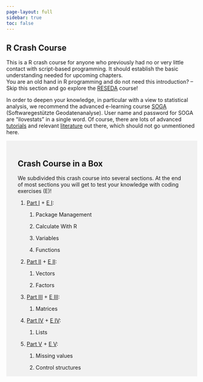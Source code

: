 ---
page-layout: full
sidebar: true
toc: false
---

::: {#main .site-main role="main"}
::: entry-header
# R Crash Course {#r-crash-course .entry-title}
:::

::: entry-content
This is a R crash course for anyone who previously had no or very little contact with script-based programming. It should establish the basic understanding needed for upcoming chapters.\
You are an old hand in R programming and do not need this introduction? -- Skip this section and go explore the [RESEDA](../RESEDA/index.qmd) course!

In order to deepen your knowledge, in particular with a view to statistical analysis, we recommend the advanced e-learning course [SOGA](https://www.geo.fu-berlin.de/en/v/soga/index.html) (Softwaregestützte Geodatenanalyse). User name and password for SOGA are "ilovestats" in a single word. Of course, there are lots of advanced [tutorials](https://www.rstudio.com/online-learning/#R) and relevant [literature](https://cran.r-project.org/doc/manuals/R-intro.pdf) out there, which should not go unmentioned here.

::: {style="background-color: #f1f1f1;padding: 18px 30px 1px"}
# Crash Course in a Box

We subdivided this crash course into several sections. At the end of most sections you will get to test your knowledge with coding exercises (E)!

1.  [Part I](./contents/PartI.qmd) + [E I](./contents/RExcerciseI):

    1.  Package Management

    2.  Calculate With R

    3.  Variables

    4.  Functions

2.  [Part II](./contents/PartII.qmd) + [E II](./contents/RExcerciseII):

    1.  Vectors

    2.  Factors

3.  [Part III](./contents/PartIII.qmd) + [E III](./contents/RExcerciseIII):

    1.  Matrices

4.  [Part IV](./contents/PartIV.qmd) + [E IV](./contents/RExcerciseIV):

    1.  Lists

5.  [Part V](./contents/PartV.qmd) + [E V](./contents/RExcerciseV):

    1.  Missing values

    2.  Control structures
:::
:::
:::
